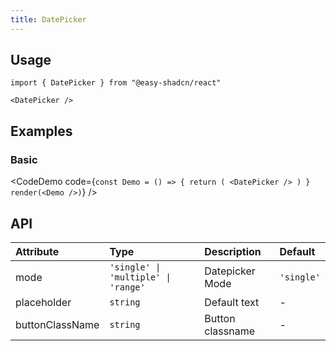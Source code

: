```yaml
---
title: DatePicker
---
```


## Usage

```tsx
import { DatePicker } from "@easy-shadcn/react"

<DatePicker />
```

## Examples

### Basic

<CodeDemo code={`
const Demo = () => {
  return (
    <DatePicker />
  )
}
render(<Demo />)
`}
/>

## API


| Attribute       | Type                                | Description      | Default    |
| :-------------- | :---------------------------------- | :--------------- | :--------- |
| mode            | `'single' \| 'multiple' \| 'range'` | Datepicker Mode  | `'single'` |
| placeholder     | `string`                            | Default text     | -          |
| buttonClassName | `string`                            | Button classname | -          |
